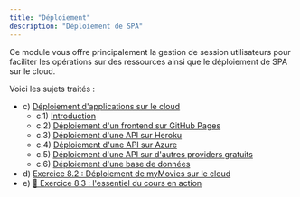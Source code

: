 ```yaml
---
title: "Déploiement"
description: "Déploiement de SPA"
---
```


Ce module vous offre principalement la gestion de session utilisateurs pour faciliter les opérations sur des ressources ainsi que le déploiement de SPA sur le cloud.

Voici les sujets traités :
- c) [Déploiement d'applications sur le cloud](#d)
    - c.1) [Introduction](#c1)
    - c.2) [Déploiement d'un frontend sur GitHub Pages](#c2)
    - c.3) [Déploiement d'une API sur Heroku](#c3)
    - c.4) [Déploiement d'une API sur Azure](#c4)
    - c.5) [Déploiement d'une API sur d'autres providers gratuits](#c5)
    - c.6) [Déploiement d'une base de données](#c6)
- d) [Exercice 8.2 : Déploiement de myMovies sur le cloud](#d)
- e) [🍬 Exercice 8.3 : l'essentiel du cours en action](#e)
